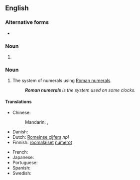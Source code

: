 ==English==

===Alternative forms===
* {{l|en|roman numerals}} {{qualifier|US}}

===Noun===
{{head|en|noun form}}

# {{plural of|en|Roman numeral}}

===Noun===
{{en-noun|head=[[Roman]] [[numeral]]s|-}}

# {{lb|en|uncountable}} The system of numerals using [[Roman numeral]]s.
#: '''''Roman numerals''' is the system used on some clocks.''

====Translations====
{{trans-top|system of numerals}}
* Chinese:
*: Mandarin: {{t+|cmn|羅馬數字|sc=Hani}}, {{t+|cmn|罗马数字|tr=Luómǎ shùzì|sc=Hani}}
* Danish: {{t|da|romertal|n}}
* Dutch: [[Romeinse cijfers]] ''npl''
* Finnish: [[roomalainen|roomalaiset]] [[numero|numerot]] {{g|p}}
{{trans-mid}}
* French: {{t+|fr|chiffres romains|m-p}}
* Japanese: {{t+|ja|ローマ数字|tr=rōma sūji}}
* Portuguese: {{t|pt|números romanos|m-p}}
* Spanish: {{t|es|números romanos|m-p}}
* Swedish: {{t|sv|romerska siffror|c-p}}
{{trans-bottom}}